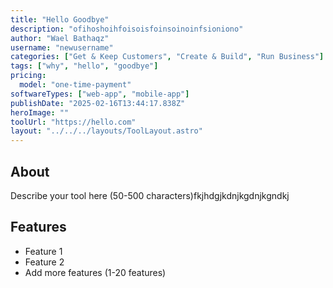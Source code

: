 ```yaml
---
title: "Hello Goodbye"
description: "ofihoshoihfoisoisfoinsoinoinfsioniono"
author: "Wael Bathaqz"
username: "newusername"
categories: ["Get & Keep Customers", "Create & Build", "Run Business"]
tags: ["why", "hello", "goodbye"]
pricing:
  model: "one-time-payment"
softwareTypes: ["web-app", "mobile-app"]
publishDate: "2025-02-16T13:44:17.838Z"
heroImage: ""
toolUrl: "https://hello.com"
layout: "../../../layouts/ToolLayout.astro"
---
```

## About
Describe your tool here (50-500 characters)fkjhdgjkdnjkgdnjkgndkj

## Features
- Feature 1
- Feature 2
- Add more features (1-20 features)